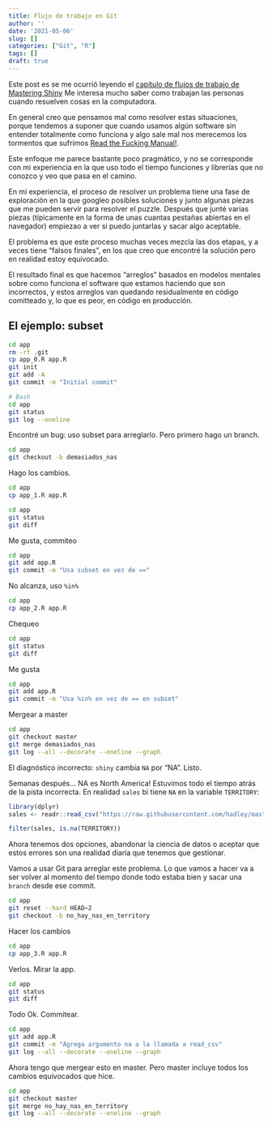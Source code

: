 ```yaml
---
title: Flujo de trabajo en Git
author: ''
date: '2021-05-06'
slug: []
categories: ["Git", "R"]
tags: []
draft: true
---
```




Este post es se me ocurrió leyendo el [capítulo de flujos de trabajo de Mastering Shiny](https://mastering-shiny.org/action-workflow.html) Me interesa mucho saber como trabajan las personas cuando resuelven cosas en la computadora. 

En general creo que pensamos mal como resolver estas situaciones, porque tendemos a suponer que cuando usamos algún software sin entender totalmente como funciona y algo sale mal nos merecemos los tormentos que sufrimos [Read the Fucking Manual!](https://es.wikipedia.org/wiki/RTFM).

Este enfoque me parece bastante poco pragmático, y no se corresponde con mi experiencia en la que uso todo el tiempo funciones y librerías que no conozco y veo que pasa en el camino.

En mi experiencia, el proceso de resolver un problema tiene una fase de exploración en la que googleo posibles soluciones y junto algunas piezas que me pueden servir para resolver el puzzle. Después que junté varias piezas (típicamente en la forma de unas cuantas pestañas abiertas en el navegador) empiezao a ver si puedo juntarlas y sacar algo aceptable.

El problema es que este proceso muchas veces mezcla las dos etapas, y a veces tiene "falsos finales", en los que creo que encontré la solución pero en realidad estoy equivocado.

El resultado final es que hacemos "arreglos" basados en modelos mentales sobre como funciona el software que estamos haciendo que son incorrectos, y estos arreglos van quedando residualmente en código comitteado y, lo que es peor, en código en producción.

## El ejemplo: subset
```bash
cd app
rm -rf .git
cp app_0.R app.R
git init
git add -A
git commit -m "Initial commit"

```

```bash
# Bash
cd app
git status
git log --oneline
```

Encontré un bug: uso subset para arreglarlo. Pero primero hago un branch.
```bash
cd app
git checkout -b demasiados_nas

```

Hago los cambios.
```bash
cd app
cp app_1.R app.R
```

<!-- Miro GIT -->
```bash
cd app
git status
git diff

```

Me gusta, commiteo
```bash
cd app
git add app.R
git commit -m "Usa subset en vez de =="
```

No alcanza, uso `%in%`
```bash
cd app 
cp app_2.R app.R

```


Chequeo
```bash
cd app
git status
git diff
```

Me gusta
```bash
cd app
git add app.R
git commit -m "Usa %in% en vez de == en subset"
```

Mergear a master
```bash
cd app
git checkout master
git merge demasiados_nas
git log --all --decorate --oneline --graph

```

El diagnóstico incorrecto: `shiny` cambia `NA` por "NA". Listo.

Semanas después... NA es North America! Estuvimos todo el tiempo atrás de la pista incorrecta. En realidad `sales` bi tiene `NA` en la variable `TERRITORY`:

```r
library(dplyr)
sales <- readr::read_csv("https://raw.githubusercontent.com/hadley/mastering-shiny/master/sales-dashboard/sales_data_sample.csv", na = "")

filter(sales, is.na(TERRITORY))
```

Ahora tenemos dos opciones, abandonar la ciencia de datos o aceptar que estos errores son una realidad diaria que tenemos que gestionar. 

Vamos a usar Git para arreglar este problema. Lo que vamos a hacer va a ser volver al momento del tiempo donde todo estaba bien y sacar una `branch` desde ese commit.
```bash
cd app
git reset --hard HEAD~2
git checkout -b no_hay_nas_en_territory

```

Hacer los cambios
```bash
cd app
cp app_3.R app.R
```

Verlos. Mirar la app.
```bash
cd app
git status
git diff
```

Todo Ok. Commitear.
```bash
cd app
git add app.R
git commit -m "Agrega argumento na a la llamada a read_csv"
git log --all --decorate --oneline --graph

```

Ahora tengo que mergear esto en master. Pero master incluye todos los cambios equivocados que hice.

```bash
cd app
git checkout master
git merge no_hay_nas_en_territory
git log --all --decorate --oneline --graph

```

